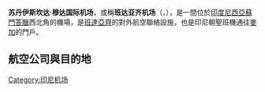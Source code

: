 {{Infobox Airport
| airport_name = 苏丹伊斯坎达·穆达国际机场
| nativename   = Sultan Iskandar Muda International Airport<br>Bandara Internasional Sultan Iskandar Muda
| image        =
| image-width  = 220px
| caption      = Pilgrims climbed the Boeing 747-400 aircraft at the Sultan Iskandar Muda International Airport.
| IATA         = BTJ
| ICAO         = WITT
<center>{{Location map|Indonesia Sumatra|width=250|float=center
|caption=|mark=Airplane_silhouette.svg|marksize=10
|label=BTJ|position=right
|lat_deg=05|lat_min=31|lat_sec=24|lat_dir=N
|lon_deg=95|lon_min=25|lon_sec=13|lon_dir=E
}}<small>機場在蘇門答臘的位置</small></center>
| type         = 公用
| owner        = 
| operator     = Angkasa Pura
| city-served  = 
| location     = [[印尼|印尼]][[班達亞齊|班達亞齊]]
| elevation-f  = 65
| elevation-m  = 20
| coordinates  = {{coord|05|31|24|N|095|25|13|E|type:airport}}
| website      = 
| metric-rwy   =
| r1-number    = 17/35
| r1-length-f  = 9,843
| r1-length-m  = 3,000
| r1-surface   = 瀝青
| footnotes    = 
}}

'''苏丹伊斯坎达·穆达国际机场'''，或稱'''班达亚齐机场'''（{{lang-id|Bandara Internasional Sultan Iskandar Muda}}，{{airport codes|BTJ|WITT}}），是一間位於[[印度尼西亞|印度尼西亞]][[蘇門答臘|蘇門答臘]]西北角的機場，是[[班達亞齊|班達亞齊]]的對外航空聯絡設施，也是印尼朝聖班機通往[[麥加|麥加]]的門戶。

==航空公司與目的地==
{{airport-dest-list
| 3rdcoltitle = 航廈
|{{nowrap|{{flagicon|IDN}} [[嘉魯達印尼航空|嘉魯達印尼航空]]}}| [[蘇加諾-哈達國際機場|雅加達]]、[[朱安达国际机场|泗水]]、[[新日惹国际机场|日惹]] | 國內
|{{flagicon|IDN}} [[嘉魯達印尼航空|嘉魯達印尼航空]]| '''季節性：'''[[阿卜杜拉·阿齊茲國王國際機場|吉達]]、[[穆罕默德·本·阿卜杜勒-阿齐兹亲王国际机场|麥地那]] | 國際
|{{flagicon|IDN}} [[獅子航空|獅子航空]]| [[蘇加諾-哈達國際機場|雅加達]]、[[瓜拉納穆國際機場|棉蘭]] | 國內
|{{flagicon|IDN}} [[獅子航空|獅子航空]]| '''季節性：'''[[阿卜杜拉·阿齊茲國王國際機場|吉達]]、[[穆罕默德·本·阿卜杜勒-阿齐兹亲王国际机场|麥地那]] | 國際
|{{flagicon|IDN}} [[巴澤航空|巴澤航空]]| [[蘇加諾-哈達國際機場|雅加達]] | 國內
|{{flagicon|IDN}} [[連城航空|連城航空]]| [[瓜拉納穆國際機場|棉蘭]] | 國內
|{{flagicon|IDN}} [[印尼亞洲航空|印尼亞洲航空]]| [[吉隆坡国际机场|吉隆坡]] | 國際
|{{flagicon|IDN}} [[苏西航空|苏西航空]]| {{link-en|阿拉斯·勒瑟機場|Alas Leuser Airport|庫塔扎內}}、{{link-en|朱月婷機場|Cut Nyak Dhien Airport|米拉務}}、布朗克傑倫、巴郎比得| 國內
|{{flagicon|MYS}} [[亞洲航空|亞洲航空]]| [[吉隆坡国际机场|吉隆坡]] | 國際
|{{flagicon|MYS}} [[飛螢航空|飛螢航空]]| [[檳城國際機場|檳城]] | 國際
|{{flagicon|MYS}} [[馬印航空|馬印航空]]| [[檳城國際機場|檳城]] | 國際
}}


[[Category:印尼机场|Category:印尼机场]]


{{印度尼西亞小作品}}
{{機場小作品}}

{{印度尼西亚机场|苏门答腊}}